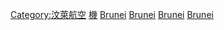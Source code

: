 {{noteTA
|G1=國家
}}
{{Commonscat|Airports in Brunei}}
{{Portal|航空}}
{{Catmain|汶萊機場列表}}

[[Category:汶萊航空|Category:汶萊航空]]
[[Category:汶萊交通建築物|機]]
[[Category:婆羅洲機場|Brunei]]
[[Category:東南亞機場|Brunei]]
[[Category:亞洲各國機場|Brunei]]
[[Category:各国机场|Brunei]]
